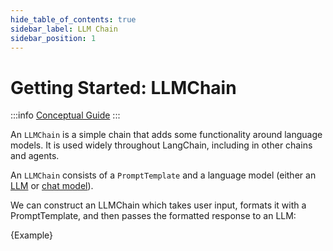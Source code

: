 ```yaml
---
hide_table_of_contents: true
sidebar_label: LLM Chain
sidebar_position: 1
---
```



# Getting Started: LLMChain

:::info
[Conceptual Guide](https://docs.langchain.com/docs/components/chains/llm-chain)
:::

An `LLMChain` is a simple chain that adds some functionality around language models. It is used widely throughout LangChain, including in other chains and agents.

An `LLMChain` consists of a `PromptTemplate` and a language model (either an [LLM](../models/llms/) or [chat model](../models/chat/)).

We can construct an LLMChain which takes user input, formats it with a PromptTemplate, and then passes the formatted response to an LLM:

<CodeBlock language="typescript">{Example}</CodeBlock>

